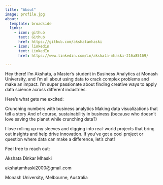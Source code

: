 ```yaml
---
title: "About"
image: profile.jpg
about:
  template: broadside
  links:
    - icon: github
      text: Github
      href: https://github.com/akshatamhaski
    - icon: linkedin
      text: LinkedIn
      href: https://www.linkedin.com/in/akshata-mhaski-216a85169/

---
```


Hey there! I’m Akshata, a Master’s student in Business Analytics at Monash University, and I’m all about using data to crack complex problems and make an impact. I’m super passionate about finding creative ways to apply data science across different industries.

Here’s what gets me excited:

Crunching numbers with business analytics
Making data visualizations that tell a story
And of course, sustainability in business (because who doesn’t love saving the planet while crunching data?)

I love rolling up my sleeves and digging into real-world projects that bring out insights and help drive innovation. If you’ve got a cool project or question where data can make a difference, let’s chat!

Feel free to reach out:

Akshata Dinkar Mhaski

akshatamhaski2000@gmail.com

Monash University, Melbourne, Australia

